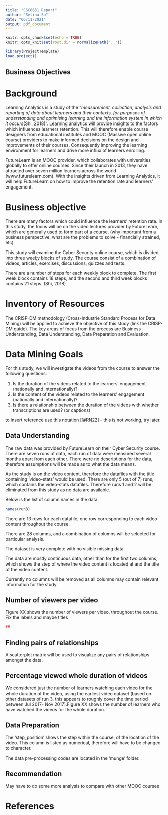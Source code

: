 ```yaml
---
title: "CSC8631 Report"
author: "Selina So"
date: "06/11/2021"
output: pdf_document
---
```


```r
knitr::opts_chunk$set(echo = TRUE)
knitr::opts_knit$set(root.dir = normalizePath('..'))
```

```r
library(ProjectTemplate)
load.project()
```

## Business Objectives

# Background

Learning Analytics is a study of the "*measurement, collection, analysis and reporting of data about learners and their contexts, for purposes of understanding and optimising learning and the information system in which it occurs*(Shi, 2018)". Learning analytics will provide insights to the factors which influences learners retention. This will therefore enable course designers from educational institutes and MOOC (Massive open online course) providers  to make informed decisions on the design and improvements of their courses. Consequently improving the learning environment for learners and drive more influx of learners enrolling. 

FutureLearn is an MOOC provider, which collaborates with universities globally to offer online courses. Since their launch in 2013, they have attracted over seven million learners across the world (www.futurelearn.com). With the insights driven from Learning Analytics, it will help FutureLearn on how to improve the retention rate and learners' engagement. 

# Business objective
There are many factors which could influence the learners' retention rate. In this study, the focus will be on the video lectures provider by FutureLearn, which are generally used to form part of a course. (why important from a business perspective, what are the problems to solve - financially strained, etc) 

This study will examine the Cyber Security online course, which is divided into three weel;y blocks of study. The course consist of a combination of videos, articles, exercises, discussions, quizzes and tests. 

There are a number of steps for each weekly block to complete. The first week block contains 18 steps, and the second and third week blocks contains 21 steps. (Shi, 2018) 

# Inventory of Resources

The CRISP-DM methodology (Cross-Industrie Standard Process for Data Mining) will be applied to achieve the objective of this study (link the CRISP-DM guide). The key areas of focus from the process are Business Understanding, Data Understanding, Data Preparation and Evaluation. 

# Data Mining Goals

For this study, we will investigate the videos from the course to answer the following questions:

1. Is the duration of the videos related to the learners' engagement (nationally and internationally)?
2. Is the content of the videos related to the learners' engagement (nationally and internationally)?
3. Is there a relationship between the duration of the videos with whether transcriptions are used? (or captions)

to insert reference use this notation [@RN22] - this is not working, try later.

## Data Understanding 

The raw data was provided by FutureLearn on their Cyber Security course. There are seven runs of data, each run of data were measured several months apart from each other. There were no descriptions for the data, therefore assumptions will be made as to what the data means. 

As the study is on the video content, therefore the datafiles with the title containing 'video-stats' would be used. There are only 5 (out of 7) runs, which contains the video-stats datafiles. Therefore runs 1 and 2 will be eliminated from this study as no data are available. 

Below is the list of column names in the data. 
```r
names(run3)
```
There are 13 rows for each datafile, one row corresponding to each video content throughout the course. 

There are 28 columns, and a combination of columns will be selected for particular analysis. 

The dataset is very complete with no visible missing data.

The data are mostly continuous data, other than for the first two columns, which shows the step of where the video content is located at and the title of the video content. 

Currently no columns will be removed as all columns may contain relevant information for the study. 




## Number of viewers per video

Figure XX shows the number of viewers per video, throughout the course. 
Fix the labels and maybe titles


```r
##
```
## Finding pairs of relationships
A scatterplot matrix will be used to visualize any pairs of relationships amongst the data.


## Percentage viewed whole duration of videos

We considered just the number of learners watching each video for the whole duration of the video, using the earliest video dataset (based on other datasets of run 3, this appears to roughly cover the time period between Jul 2017- Nov 2017).Figure XX shows the number of learners who have watched the videos for the whole duration.


## Data Preparation

The 'step_position' shows the step within the course, of the location of the video. This column is listed as numerical, therefore will have to be changed to character. 

The data pre-processing codes are located in the 'munge' folder.

## Recommendation
May have to do some more analysis to compare with other MOOC courses

# References

